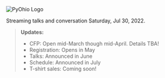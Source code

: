 <Seo title="PyOhio 2022" />

<div style="border-radius: 40px">
  <img
    alt="PyOhio Logo"
    src="../assets/pyohio-logo-white-transparent.png"
  />
</div>

Streaming talks and conversation Saturday, Jul 30, 2022.

> **Updates:**
> - CFP: Open mid-March though mid-April. Details TBA!
> - Registration: Opens in May
> - Talks: Announced in June
> - Schedule: Announced in July
> - T-shirt sales: Coming soon!
